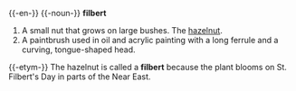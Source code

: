 {{-en-}}
{{-noun-}}
'''filbert'''
#A small nut that grows on large bushes.  The [[hazelnut]].
#A paintbrush used in oil and acrylic painting with a long ferrule and a curving, tongue-shaped head.

{{-etym-}}
The hazelnut is called a '''filbert''' because the plant blooms on St. Filbert's Day in parts of the Near East.